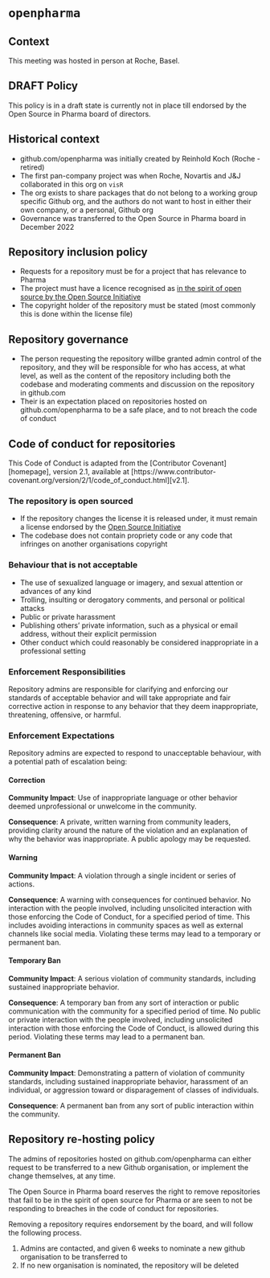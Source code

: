 # `openpharma` 

## Context

This meeting was hosted in person at Roche, Basel.

:::{.callout-warning}

## DRAFT Policy

This policy is in a draft state is currently not in place till 
endorsed by the Open Source in Pharma board of directors.

:::

:::{.callout-tip icon=false}

## Historical context

* github.com/openpharma was initially created by Reinhold Koch (Roche - retired)
* The first pan-company project was when Roche, Novartis and J&J collaborated in this org on `visR`
* The org exists to share packages that do not belong to a working group specific Github 
org, and the authors do not want to host in either their own company, or a personal,
Github org
* Governance was transferred to the Open Source in Pharma board in December 2022

:::

## Repository inclusion policy 

* Requests for a repository must be for a project that has relevance to Pharma
* The project must have a licence recognised as [in the spirit of open source by the Open Source Initiative](https://opensource.org/licenses/alphabetical)
* The copyright holder of the repository must be stated (most commonly this is done within the license file)

## Repository governance

* The person requesting the repository willbe granted admin control of the repository, and they will be responsible for who 
has access, at what level, as well as the content of the repository including both the codebase and moderating comments and discussion on the repository in github.com
* Their is an expectation placed on repositories hosted on github.com/openpharma to be a safe place, and to not breach the code of 
conduct

## Code of conduct for repositories

This Code of Conduct is adapted from the [Contributor Covenant][homepage],
version 2.1, available at
[https://www.contributor-covenant.org/version/2/1/code_of_conduct.html][v2.1].

### The repository is open sourced

* If the repository changes the license it is released under, it must remain a license endorsed by the
[Open Source Initiative](https://opensource.org/licenses/alphabetical)
* The codebase does not contain propriety code or any code that infringes on another organisations copyright

### Behaviour that is not acceptable

* The use of sexualized language or imagery, and sexual attention or advances of
  any kind
* Trolling, insulting or derogatory comments, and personal or political attacks
* Public or private harassment
* Publishing others' private information, such as a physical or email address,
  without their explicit permission
* Other conduct which could reasonably be considered inappropriate in a
  professional setting

### Enforcement Responsibilities

Repository admins are responsible for clarifying and enforcing our standards of
acceptable behavior and will take appropriate and fair corrective action in
response to any behavior that they deem inappropriate, threatening, offensive,
or harmful.

### Enforcement Expectations

Repository admins are expected to respond to unacceptable behaviour, with 
a potential path of escalation being:

#### Correction

**Community Impact**: Use of inappropriate language or other behavior deemed
unprofessional or unwelcome in the community.

**Consequence**: A private, written warning from community leaders, providing
clarity around the nature of the violation and an explanation of why the
behavior was inappropriate. A public apology may be requested.

#### Warning

**Community Impact**: A violation through a single incident or series of
actions.

**Consequence**: A warning with consequences for continued behavior. No
interaction with the people involved, including unsolicited interaction with
those enforcing the Code of Conduct, for a specified period of time. This
includes avoiding interactions in community spaces as well as external channels
like social media. Violating these terms may lead to a temporary or permanent
ban.

#### Temporary Ban

**Community Impact**: A serious violation of community standards, including
sustained inappropriate behavior.

**Consequence**: A temporary ban from any sort of interaction or public
communication with the community for a specified period of time. No public or
private interaction with the people involved, including unsolicited interaction
with those enforcing the Code of Conduct, is allowed during this period.
Violating these terms may lead to a permanent ban.

#### Permanent Ban

**Community Impact**: Demonstrating a pattern of violation of community
standards, including sustained inappropriate behavior, harassment of an
individual, or aggression toward or disparagement of classes of individuals.

**Consequence**: A permanent ban from any sort of public interaction within the
community.

## Repository re-hosting policy

The admins of repositories hosted on github.com/openpharma can either request 
to be transferred to a new Github organisation, or implement the change 
themselves, at any time. 

The Open Source in Pharma board reserves the right to remove repositories that 
fail to be in the spirit of open source for Pharma or are seen to not be 
responding to breaches in the code of conduct for 
repositories.

Removing a repository requires endorsement by the board, and will follow the following 
process. 

1. Admins are contacted, and given 6 weeks to nominate a new github organisation to be 
transferred to
2. If no new organisation is nominated, the repository will be deleted
